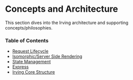 <Meta title="Concepts|Overview" />

# Concepts and Architecture
This section dives into the Irving architecture and supporting concepts/philosophies.

### Table of Contents
* [Request Lifecycle](?path=/docs/concepts-request-life-cycle--page)
* [Isomorphic/Server Side Rendering](?path=/docs/concepts-server-side-rendering--page)
* [State Management](?path=/docs/concepts-state-management--page)
* [Express](?path=/docs/concepts-express--page)
* [Irving Core Structure](?path=/docs/concepts-irving-core-structure--page)
